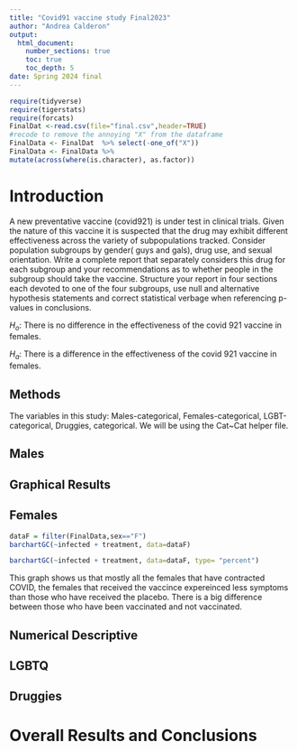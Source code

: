 ```yaml
---
title: "Covid91 vaccine study Final2023"
author: "Andrea Calderon"
output: 
  html_document:
    number_sections: true
    toc: true
    toc_depth: 5
date: Spring 2024 final 
---
```


```r
require(tidyverse)
require(tigerstats)
require(forcats)
FinalDat <-read.csv(file="final.csv",header=TRUE)
#recode to remove the annoying "X" from the dataframe
FinalData <- FinalDat  %>% select(-one_of("X"))
FinalData <- FinalData %>%
mutate(across(where(is.character), as.factor))
```

# Introduction

A new  preventative vaccine (covid921) is under test in clinical trials. Given the nature of this vaccine it is suspected that the drug may exhibit different effectiveness across the variety of subpopulations tracked. Consider population subgroups by gender( guys and gals), drug use, and sexual orientation. Write a complete report that separately considers this drug for each subgroup and your recommendations as to whether people in the subgroup should take the vaccine. Structure your report in four sections each devoted to one of the four subgroups, use null and alternative hypothesis statements and correct statistical verbage when referencing p-values in conclusions.


$H_o$: There is no difference in the effectiveness of the covid 921 vaccine in females.

$H_a$: There is a difference in the effectiveness of the covid 921 vaccine in females.

## Methods 

The variables in this study: Males-categorical, Females-categorical, LGBT-categorical, Druggies, categorical. We will be using the Cat~Cat helper file.



## Males



## Graphical Results 



## Females

```r
dataF = filter(FinalData,sex=="F")
barchartGC(~infected + treatment, data=dataF)
```

```r
barchartGC(~infected + treatment, data=dataF, type= "percent")
```

This graph shows us that mostly all the females that have contracted COVID, the females that received the vaccince expereinced less symptoms than those who have received the placebo. There is a big difference between those who have been vaccinated and not vaccinated. 


## Numerical Descriptive



## LGBTQ



## Druggies


# Overall Results and Conclusions